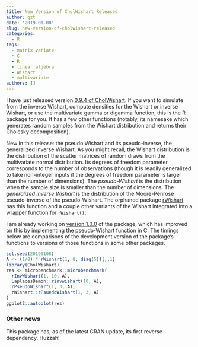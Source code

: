 ```yaml
---
title: New Version of CholWishart Released
author: gzt
date: '2019-01-08'
slug: new-version-of-cholwishart-released
categories:
  - R
tags:
  - matrix variate
  - C
  - R
  - linear algebra
  - Wishart
  - multivariate
authors: []
---
```

I have just released version [0.9.4 of CholWishart](https://cran.r-project.org/package=CholWishart). If you want to simulate from the inverse Wishart, compute densities for the Wishart or inverse Wishart, or use the multivariate gamma or digamma function, this is the R package for you. It has a few other functions (notably, its namesake which generates random samples from the Wishart distribution and returns their Cholesky decomposition). 

New in this release: the pseudo Wishart and its pseudo-inverse, the generalized inverse Wishart. 
As you might recall, the Wishart distribution is the distribution of the scatter matrices of random draws from the multivariate normal distribution. Its degrees of freedom parameter corresponds to the number of observations (though it is readily generalized to take non-integer inputs if the degrees of freedom parameter is larger than the number of dimensions). The *pseudo-Wishart* is the distribution when the sample size is smaller than the number of dimensions. The *generalized inverse Wishart* is the distribution of the Moore-Penrose pseudo-inverse of the pseudo-Wishart. The orphaned package [rWishart](https://cran.r-project.org/package=rWishart) has this function and a couple
other variants of the Wishart integrated into a wrapper function for `rWishart()`.

I am already working on [version 1.0.0](https://github.com/gzt/CholWishart/tree/devel) of the package, which has improved on this by implementing the pseudo-Wishart function in C. The timings below are comparisons of the development version of the package's functions to versions 
of those functions in some other packages.

```r
set.seed(20190108)
A <- (1/8) * rWishart(1, 8, diag(5))[,,1]
library(CholWishart)
res <- microbenchmark::microbenchmark(
  rInvWishart(1, 10, A),
  LaplacesDemon::rinvwishart(10, A),
  rPseudoWishart(1, 3, A),
  rWishart::rPsuedoWishart(1, 3, A) 
)
ggplot2::autoplot(res)
```

### Other news

This package has, as of the latest CRAN update, its first reverse dependency. Huzzah!
